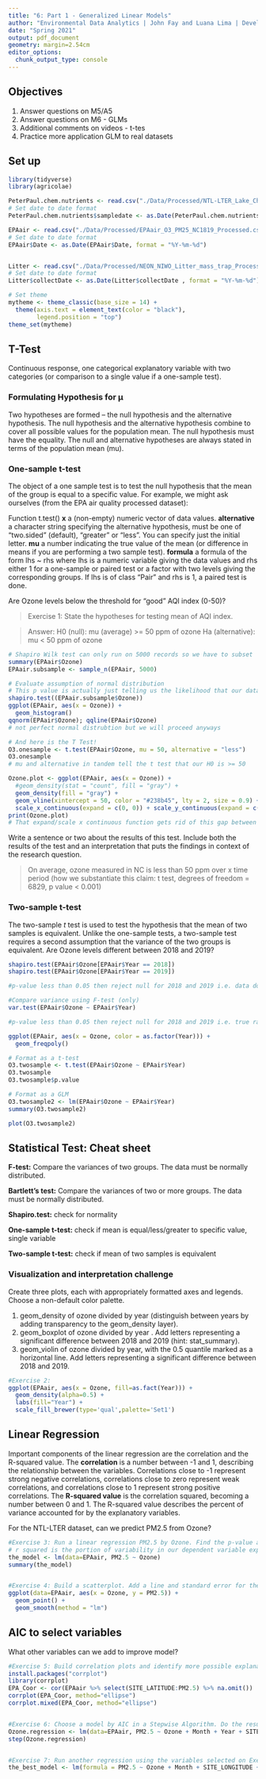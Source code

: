 ```yaml
---
title: "6: Part 1 - Generalized Linear Models"
author: "Environmental Data Analytics | John Fay and Luana Lima | Developed by Kateri Salk"
date: "Spring 2021"
output: pdf_document
geometry: margin=2.54cm
editor_options: 
  chunk_output_type: console
---
```


## Objectives
1. Answer questions on M5/A5
2. Answer questions on M6 - GLMs
3. Additional comments on videos - t-tes
4. Practice more application GLM to real datasets


## Set up
```r
library(tidyverse)
library(agricolae)   

PeterPaul.chem.nutrients <- read.csv("./Data/Processed/NTL-LTER_Lake_Chemistry_Nutrients_PeterPaul_Processed.csv", stringsAsFactors = TRUE)
# Set date to date format
PeterPaul.chem.nutrients$sampledate <- as.Date(PeterPaul.chem.nutrients$sampledate, format = "%Y-%m-%d")

EPAair <- read.csv("./Data/Processed/EPAair_O3_PM25_NC1819_Processed.csv", stringsAsFactors = TRUE)
# Set date to date format
EPAair$Date <- as.Date(EPAair$Date, format = "%Y-%m-%d")


Litter <- read.csv("./Data/Processed/NEON_NIWO_Litter_mass_trap_Processed.csv", stringsAsFactors = TRUE)
# Set date to date format
Litter$collectDate <- as.Date(Litter$collectDate , format = "%Y-%m-%d")

# Set theme
mytheme <- theme_classic(base_size = 14) +
  theme(axis.text = element_text(color = "black"), 
        legend.position = "top")
theme_set(mytheme)
```

## T-Test

Continuous response, one categorical explanatory variable with two categories (or comparison to a single value if a one-sample test).

### Formulating Hypothesis for µ

Two hypotheses are formed – the null hypothesis and the alternative hypothesis.
The null hypothesis and the alternative hypothesis combine to cover all possible values for the population mean.
The null hypothesis must have the equality.
The null and alternative hypotheses are always stated in terms of the population mean (mu).

### One-sample t-test
The object of a one sample test is to test the null hypothesis that the mean of the group is equal to a specific value. For example, we might ask ourselves (from the EPA air quality processed dataset): 

Function t.test()
**x**	a (non-empty) numeric vector of data values.
**alternative** a character string specifying the alternative hypothesis, must be one of "two.sided" (default), "greater" or "less". You can specify just the initial letter.
**mu** a number indicating the true value of the mean (or difference in means if you are performing a two sample test).
**formula** a formula of the form lhs ~ rhs where lhs is a numeric variable giving the data values and rhs either 1 for a one-sample or paired test or a factor with two levels giving the corresponding groups. If lhs is of class "Pair" and rhs is 1, a paired test is done.


Are Ozone levels below the threshold for "good" AQI index (0-50)?


> Exercise 1: State the hypotheses for testing mean of AQI index.

> Answer: 
H0 (null): mu (average) >= 50 ppm of ozone 
Ha (alternative): mu < 50 ppm of ozone


```r

# Shapiro Wilk test can only run on 5000 records so we have to subset 
summary(EPAair$Ozone)
EPAair.subsample <- sample_n(EPAair, 5000)

# Evaluate assumption of normal distribution
# This p value is actually just telling us the likelihood that our data are normally distributed (we aren't yet testing OUR null hypothesis)
shapiro.test((EPAair.subsample$Ozone))
ggplot(EPAair, aes(x = Ozone)) +
  geom_histogram() 
qqnorm(EPAair$Ozone); qqline(EPAair$Ozone)
# not perfect normal distrubtion but we will proceed anyways

# And here is the T Test! 
O3.onesample <- t.test(EPAair$Ozone, mu = 50, alternative = "less")
O3.onesample
# mu and alternative in tandem tell the t test that our H0 is >= 50

Ozone.plot <- ggplot(EPAair, aes(x = Ozone)) +
  #geom_density(stat = "count", fill = "gray") +
  geom_density(fill = "gray") +
  geom_vline(xintercept = 50, color = "#238b45", lty = 2, size = 0.9) +
  scale_x_continuous(expand = c(0, 0)) + scale_y_continuous(expand = c(0, 0))
print(Ozone.plot)
# That expand/scale x continuous function gets rid of this gap between the graph and the axis
```

Write a sentence or two about the results of this test. Include both the results of the test and an interpretation that puts the findings in context of the research question.

> On average, ozone measured in NC is less than 50 ppm over x time period (how we substantiate this claim: t test, degrees of freedom = 6829, p value < 0.001)

### Two-sample t-test

The two-sample *t* test is used to test the hypothesis that the mean of two samples is equivalent. Unlike the one-sample tests, a two-sample test requires a second assumption that the variance of the two groups is equivalent. Are Ozone levels different between 2018 and 2019?

```r
shapiro.test(EPAair$Ozone[EPAair$Year == 2018])
shapiro.test(EPAair$Ozone[EPAair$Year == 2019])

#p-value less than 0.05 then reject null for 2018 and 2019 i.e. data do not follow normal distribution

#Compare variance using F-test (only)
var.test(EPAair$Ozone ~ EPAair$Year)

#p-value less than 0.05 then reject null for 2018 and 2019 i.e. true ratio not equal to one

ggplot(EPAair, aes(x = Ozone, color = as.factor(Year))) +
  geom_freqpoly()

# Format as a t-test
O3.twosample <- t.test(EPAair$Ozone ~ EPAair$Year)
O3.twosample
O3.twosample$p.value

# Format as a GLM
O3.twosample2 <- lm(EPAair$Ozone ~ EPAair$Year)
summary(O3.twosample2)

plot(O3.twosample2)
```


## Statistical Test: Cheat sheet

**F-test:** Compare the variances of two groups. The data must be normally distributed.

**Bartlett’s test:** Compare the variances of two or more groups. The data must be normally distributed.

**Shapiro.test:** check for normality

**One-sample t-test:** check if mean is equal/less/greater to specific value, single variable

**Two-sample t-test:**  check if mean of two samples is equivalent

### Visualization and interpretation challenge

Create three plots, each with appropriately formatted axes and legends. Choose a non-default color palette.

1. geom_density of ozone divided by year (distinguish between years by adding transparency to the geom_density layer).
2. geom_boxplot of ozone divided by year . Add letters representing a significant difference between 2018 and 2019 (hint: stat_summary). 
3. geom_violin of ozone divided by year, with the 0.5 quantile marked as a horizontal line. Add letters representing a significant difference between 2018 and 2019. 

```r
#Exercise 2:
ggplot(EPAair, aes(x = Ozone, fill=as.fact(Year))) +
  geom_density(alpha=0.5) +
  labs(fill="Year") + 
  scale_fill_brewer(type='qual',palette='Set1')


```

## Linear Regression

Important components of the linear regression are the correlation and the R-squared value. The **correlation** is a number between -1 and 1, describing the relationship between the variables. Correlations close to -1 represent strong negative correlations, correlations close to zero represent weak correlations, and correlations close to 1 represent strong positive correlations. The **R-squared value** is the correlation squared, becoming a number between 0 and 1. The R-squared value describes the percent of variance accounted for by the explanatory variables. 

For the NTL-LTER dataset, can we predict PM2.5 from Ozone?

```r

#Exercise 3: Run a linear regression PM2.5 by Ozone. Find the p-value and R-squared value. 
# r squared is the portion of variability in our dependent variable explained by our independent variable 
the_model <- lm(data=EPAair, PM2.5 ~ Ozone)
summary(the_model)


#Exercise 4: Build a scatterplot. Add a line and standard error for the linear regression. Add the regression equation to the plot
ggplot(data=EPAair, aes(x = Ozone, y = PM2.5)) + 
  geom_point() +
  geom_smooth(method = "lm")


```


## AIC to select variables

What other variables can we add to improve model?

```r

#Exercise 5: Build correlation plots and identify more possible explanatory variables to add to the regression.
install.packages("corrplot")
library(corrplot)
EPA_Coor <- cor(EPAair %>% select(SITE_LATITUDE:PM2.5) %>% na.omit())
corrplot(EPA_Coor, method="ellipse")
corrplot.mixed(EPA_Coor, method="ellipse")


#Exercise 6: Choose a model by AIC in a Stepwise Algorithm. Do the results from AIC match the variables you selected on Exercise 5?
Ozone.regression <- lm(data=EPAair, PM2.5 ~ Ozone + Month + Year + SITE_LONGITUDE + SITE_LATITUDE)
step(Ozone.regression)


#Exercise 7: Run another regression using the variables selected on Exercise 6. Compare r-squared value with the one from Exercise 5. 
the_best_model <- lm(formula = PM2.5 ~ Ozone + Month + SITE_LONGITUDE + SITE_LATITUDE, data=EPAair)

```






